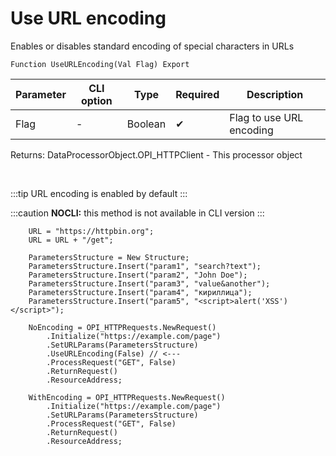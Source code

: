 ﻿---
sidebar_position: 4
description: Use URL encoding  and other functions to work with HTTP-client in the Open Integration Package, a free open-source integration library for 1C:Enterprise 8, OneScript and CLI
keywords: [1C, 1С, 1С:Enterprise, 1С:Enterprise 8.3, API, Integration, Services, Exchange, OneScript, CLI, HTTP-client]
---


# Use URL encoding 
 Enables or disables standard encoding of special characters in URLs



`Function UseURLEncoding(Val Flag) Export`

  | Parameter | CLI option | Type | Required | Description |
  |-|-|-|-|-|
  | Flag | - | Boolean | &#x2714; | Flag to use URL encoding |

  
  Returns:  DataProcessorObject.OPI_HTTPClient - This processor object

<br/>

:::tip
URL encoding is enabled by default
:::

:::caution
**NOCLI:** this method is not available in CLI version
:::
<br/>



```bsl title="1C:Enterprise/OneScript code example"
    URL = "https://httpbin.org";
    URL = URL + "/get";

    ParametersStructure = New Structure;
    ParametersStructure.Insert("param1", "search?text");
    ParametersStructure.Insert("param2", "John Doe");
    ParametersStructure.Insert("param3", "value&another");
    ParametersStructure.Insert("param4", "кириллица");
    ParametersStructure.Insert("param5", "<script>alert('XSS')</script>");

    NoEncoding = OPI_HTTPRequests.NewRequest()
        .Initialize("https://example.com/page")
        .SetURLParams(ParametersStructure)
        .UseURLEncoding(False) // <---
        .ProcessRequest("GET", False)
        .ReturnRequest()
        .ResourceAddress;

    WithEncoding = OPI_HTTPRequests.NewRequest()
        .Initialize("https://example.com/page")
        .SetURLParams(ParametersStructure)
        .ProcessRequest("GET", False)
        .ReturnRequest()
        .ResourceAddress;
```
 




